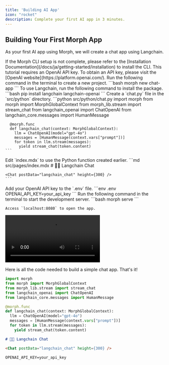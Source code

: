 ```yaml
---
title: 'Building AI App'
icon: "rocket"
description: Complete your first AI app in 3 minutes.
---
```


## Building Your First Morph App

As your first AI app using Morph, we will create a chat app using Langchain.

<Warning>
  If the Morph CLI setup is not complete, please refer to the [Installation Documentation](/docs/ja/getting-started/installation) to install the CLI.
</Warning>

<Note>
  This tutorial requires an OpenAI API key. To obtain an API key, please visit the [OpenAI website](https://platform.openai.com/).
</Note>

<Steps>
  <Step title="Initialize the Project">
    Run the following command in the terminal to create a new project.
    ```bash
    morph new chat-app
    ```
  </Step>
  <Step title="Install Packages">
    To use Langchain, run the following command to install the package.
    ```bash
    pip install langchain langchain-openai
    ```
  </Step>
  <Step title="Create chat.py">
    Create a `chat.py` file in the `src/python` directory.
    ```python src/python/chat.py
      import morph
      from morph import MorphGlobalContext
      from morph_lib.stream import stream_chat
      from langchain_openai import ChatOpenAI
      from langchain_core.messages import HumanMessage

      @morph.func
      def langchain_chat(context: MorphGlobalContext):
        llm = ChatOpenAI(model="gpt-4o")
        messages = [HumanMessage(context.vars["prompt"])]
        for token in llm.stream(messages):
          yield stream_chat(token.content)
    ```
  </Step>
  <Step title="Edit index.mdx">
    Edit `index.mdx` to use the Python function created earlier.
    ```md src/pages/index.mdx
    # 🦜🔗 Langchain Chat

    <Chat postData="langchain_chat" height={300} />
    ```
  </Step>
   <Step title="Add API key to .env">
    Add your OpenAI API key to the `.env` file.
    ```env .env
    OPENAI_API_KEY=your_api_key
    ```
  </Step>
  <Step title="Start the Local Server">
    Run the following command in the terminal to start the development server.
    ```bash
    morph serve
    ```

    Access `localhost:8080` to open the app.
  </Step>
</Steps>

<Frame>
  <video
    controls
    className="w-full aspect-video"
    src="//videos.ctfassets.net/9ncizv60xc5y/2iLVmcZEi4k42qycBRtKKi/1b8ec7ab402f0aaaaf6c07ab2cd37967/Tutorial_AI_App.mp4"
  ></video>
</Frame>

Here is all the code needed to build a simple chat app. That's it!

<CodeGroup>

```python src/python/chat.py
import morph
from morph import MorphGlobalContext
from morph_lib.stream import stream_chat
from langchain_openai import ChatOpenAI
from langchain_core.messages import HumanMessage

@morph.func
def langchain_chat(context: MorphGlobalContext):
  llm = ChatOpenAI(model="gpt-4o")
  messages = [HumanMessage(context.vars["prompt"])]
  for token in llm.stream(messages):
    yield stream_chat(token.content)
```

```md src/pages/index.mdx
# 🦜🔗 Langchain Chat

<Chat postData="langchain_chat" height={300} />
```

```env .env
OPENAI_API_KEY=your_api_key
```

</CodeGroup>
